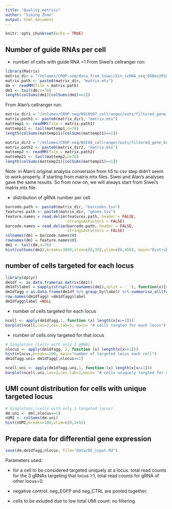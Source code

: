 ```yaml
---
title: "Quality_metrics"
author: "Siming Zhao"
output: html_document
---
```


```r
knitr::opts_chunk$set(echo = TRUE)
```

## Number of guide RNAs per cell

* number of cells with guide RNA =1
From Siwei's cellranger run:
```r
library(Matrix)
matrix_dir = "/Volumes/CROP-seq/data_from_Siwei/Xin_scRNA_seq_05Nov2018/filtered_gene_bc_matrices/CellRanger_index/"
matrix.path <- paste0(matrix_dir, "matrix.mtx")
dm <- readMM(file = matrix.path)
dm1 <- tail(dm,n=76)
length(colSums(dm1)[colSums(dm1)==1])
```

From Alan's cellranger run:
```r
matrix_dir1 = "/Volumes/CROP-seq/NSC0507_cellranger/outs/filtered_gene_bc_matrices/cellranger_ref/"
matrix.path1 <- paste0(matrix_dir1, "matrix.mtx")
mattemp1 <- readMM(file = matrix.path1)
mattemp11 <- tail(mattemp1,n=76)
length(colSums(mattemp11)[colSums(mattemp11)==1])

matrix_dir2 = "/Volumes/CROP-seq/NSC08_cellranger/outs/filtered_gene_bc_matrices/cellranger_ref/"
matrix.path2 <- paste0(matrix_dir2, "matrix.mtx")
mattemp2 <- readMM(file = matrix.path2)
mattemp21 <- tail(mattemp2,n=76)
length(colSums(mattemp21)[colSums(mattemp21)==1])
```
Note: in Alan's original analysis conversion from h5 to csv step didn't seem to work properly. if starting from matrix.mtx files. Siwei and Alan's analyses gave the same results. So from now on, we will always start from Siwei's matrix.mtx file. 

* distribution of gRNA number per cell
```r
barcode.path <- paste0(matrix_dir, "barcodes.tsv")
features.path <- paste0(matrix_dir, "genes.tsv")
feature.names = read.delim(features.path, header = FALSE,
                           stringsAsFactors = FALSE)
barcode.names = read.delim(barcode.path, header = FALSE,
                           stringsAsFactors = FALSE)
colnames(dm) = barcode.names$V1
rownames(dm) = feature.names$V1
dm1 <- tail(dm,n=76)
hist(colSums(dm1),breaks=3000,xlim=c(0,30),ylim=c(0,450), main="Distribution of gRNA number per cell", xlab= "#gRNA per cell")
```

## number of cells targeted for each locus

```r
library(dplyr)
dm1df <- as.data.frame(as.matrix(dm1))
dm1df$label = sapply(strsplit(rownames(dm1),split = '_'), function(x){x[1]})
dm1dfagg = as.data.frame(dm1df %>% group_by(label) %>% summarise_all(funs(sum)))
row.names(dm1dfagg) =dm1dfagg$label
dm1dfagg$label =NULL
```

* number of cells targeted for each locus
```r
ncell <- apply(dm1dfagg,1, function (x) length(x[x>=1]))
barplot(ncell,las=2,cex.lab=1, main= "# cells targted for each locus")
```

* number of cells only targeted for that locus
```r
# Singletons (cells with only 1 gRNA)
nlocus <- apply(dm1dfagg, 2, function (x) length(x[x>=1]))
hist(nlocus,breaks=100, main="number of targeted locus each cell")
dm1dfagg.uni= dm1dfagg[,nlocus==1]

ncell.uni <- apply(dm1dfagg.uni,1, function (x) length(x[x>=1]))
barplot(ncell.uni,las=2,cex.lab=1,main= "# cells uniquely targted for each locus")
```

## UMI count distribution for cells with unique targeted locus
```r
# Singletons (cells with only 1 targeted locus)
dm.uni <- dm[,nlocus==1]
nUMI <- colSums(dm.uni)
hist(nUMI,breaks=100,xlim=c(0,1e5))  
```

## Prepare data for differential gene expression
```r
save(dm,dm1dfagg,nlocus, file="data/DE_input.Rd")
```
Parameters used:

* for a cell to be considered targeted uniquely at a locus: total read counts for the 3 gRNAs targeting that locus >1, total read counts for gRNA of other locus=0. 

* negative control: neg_EGFP and neg_CTRL are pooled together.

* cells to be exluded due to low total UMI count: no filtering


